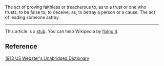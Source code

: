 The act of proving faithless or treacherous to, as to a trust or one who trusts; to be false to; to deceive; as, to betray a person or a cause. The act of leading someone astray.


-----
This article is a [[Wikipedia:The perfect stub article|stub]]. You can help Wikipedia by [[Wikipedia:Find or fix a stub|fixing it]].

==Reference==
[http://msowww.anu.edu.au/~ralph/OPTED/ 1913 US Webster's Unabridged Dictionary]